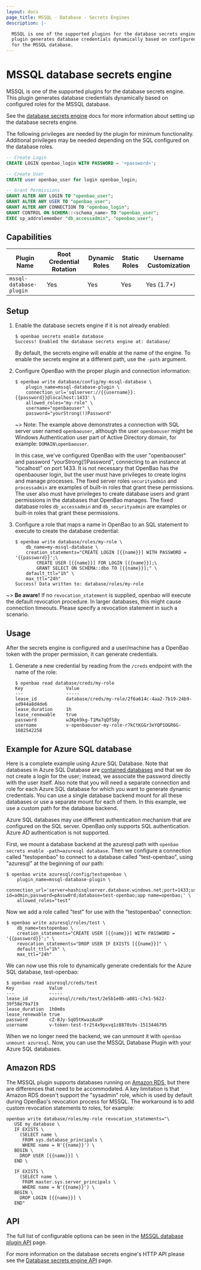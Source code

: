 ```yaml
---
layout: docs
page_title: MSSQL - Database - Secrets Engines
description: |-

  MSSQL is one of the supported plugins for the database secrets engine. This
  plugin generates database credentials dynamically based on configured roles
  for the MSSQL database.
---
```


# MSSQL database secrets engine

MSSQL is one of the supported plugins for the database secrets engine. This
plugin generates database credentials dynamically based on configured roles for
the MSSQL database.

See the [database secrets engine](/vault/docs/secrets/databases) docs for
more information about setting up the database secrets engine.

The following privileges are needed by the plugin for minimum functionality. Additional privileges may be needed 
depending on the SQL configured on the database roles. 

```sql
-- Create Login
CREATE LOGIN openbao_login WITH PASSWORD = '<password>';

-- Create User
CREATE user openbao_user for login openbao_login;

-- Grant Permissions
GRANT ALTER ANY LOGIN TO "openbao_user";
GRANT ALTER ANY USER TO "openbao_user";
GRANT ALTER ANY CONNECTION TO "openbao_login";
GRANT CONTROL ON SCHEMA::<schema_name> TO "openbao_user";
EXEC sp_addrolemember "db_accessadmin", "openbao_user";
```

## Capabilities

| Plugin Name             | Root Credential Rotation | Dynamic Roles | Static Roles | Username Customization |
| ----------------------- | ------------------------ | ------------- | ------------ | ---------------------- |
| `mssql-database-plugin` | Yes                      | Yes           | Yes          | Yes (1.7+)             |

## Setup

1.  Enable the database secrets engine if it is not already enabled:

    ```text
    $ openbao secrets enable database
    Success! Enabled the database secrets engine at: database/
    ```

    By default, the secrets engine will enable at the name of the engine. To
    enable the secrets engine at a different path, use the `-path` argument.

1.  Configure OpenBao with the proper plugin and connection information:

    ```text
    $ openbao write database/config/my-mssql-database \
        plugin_name=mssql-database-plugin \
        connection_url='sqlserver://{{username}}:{{password}}@localhost:1433' \
        allowed_roles="my-role" \
        username="openbaouser" \
        password="yourStrong(!)Password"
    ```

    ~> Note: The example above demonstrates a connection with SQL server user named `openbaouser`, although the user `openbaouser` might be Windows Authentication user part of Active Directory domain, for example: `DOMAIN\openbaouser`.

    In this case, we've configured OpenBao with the user "openbaouser" and password
    "yourStrong(!)Password", connecting to an instance at "localhost" on port 1433. It is
    not necessary that OpenBao has the openbaouser login, but the user must have privileges
    to create logins and manage processes. The fixed server roles
    `securityadmin` and `processadmin` are examples of built-in roles that grant
    these permissions. The user also must have privileges to create database
    users and grant permissions in the databases that OpenBao manages. The fixed
    database roles `db_accessadmin` and `db_securityadmin` are examples or
    built-in roles that grant these permissions.

1.  Configure a role that maps a name in OpenBao to an SQL statement to execute to
    create the database credential:

    ```text
    $ openbao write database/roles/my-role \
        db_name=my-mssql-database \
        creation_statements="CREATE LOGIN [{{name}}] WITH PASSWORD = '{{password}}';\
            CREATE USER [{{name}}] FOR LOGIN [{{name}}];\
            GRANT SELECT ON SCHEMA::dbo TO [{{name}}];" \
        default_ttl="1h" \
        max_ttl="24h"
    Success! Data written to: database/roles/my-role
    ```

~> **Be aware!** If no `revocation_statement` is supplied,
openbao will execute the default revocation procedure.
In larger databases, this might cause connection timeouts.
Please specify a revocation statement in such a scenario.

## Usage

After the secrets engine is configured and a user/machine has a OpenBao token with
the proper permission, it can generate credentials.

1.  Generate a new credential by reading from the `/creds` endpoint with the name
    of the role:

    ```text
    $ openbao read database/creds/my-role
    Key                Value
    ---                -----
    lease_id           database/creds/my-role/2f6a614c-4aa2-7b19-24b9-ad944a8d4de6
    lease_duration     1h
    lease_renewable    true
    password           wJKpk9kg-T1Ma7qQfS8y
    username           v-openbaouser-my-role-r7kCtKGGr3eYQP1OGR6G-1602542258
    ```

## Example for Azure SQL database

Here is a complete example using Azure SQL Database. Note that databases in Azure SQL Database are [contained databases](https://docs.microsoft.com/en-us/sql/relational-databases/databases/contained-databases) and that we do not create a login for the user; instead, we associate the password directly with the user itself. Also note that you will need a separate connection and role for each Azure SQL database for which you want to generate dynamic credentials. You can use a single database backend mount for all these databases or use a separate mount for each of them. In this example, we use a custom path for the database backend.

<Note>
  Azure SQL databases may use different authentication mechanism that are configured on the SQL server. OpenBao only supports SQL authentication. Azure AD authentication is not supported.
</Note>

First, we mount a database backend at the azuresql path with `openbao secrets enable -path=azuresql database`. Then we configure a connection called "testopenbao" to connect to a database called "test-openbao", using "azuresql" at the beginning of our path:

```shell-session
$ openbao write azuresql/config/testopenbao \
    plugin_name=mssql-database-plugin \
    connection_url='server=hashisqlserver.database.windows.net;port=1433;user id=admin;password=pAssw0rd;database=test-openbao;app name=openbao;' \
    allowed_roles="test"
```

Now we add a role called "test" for use with the "testopenbao" connection:

```shell-session
$ openbao write azuresql/roles/test \
    db_name=testopenbao \
    creation_statements="CREATE USER [{{name}}] WITH PASSWORD = '{{password}}';" \
    revocation_statements="DROP USER IF EXISTS [{{name}}]" \
    default_ttl="1h" \
    max_ttl="24h"
```

We can now use this role to dynamically generate credentials for the Azure SQL database, test-openbao:

```shell-session
$ openbao read azuresql/creds/test
Key            	Value
---            	-----
lease_id       	azuresql/creds/test/2e5b1e0b-a081-c7e1-5622-39f58e79a719
lease_duration 	1h0m0s
lease_renewable	true
password       	cZ-BJy-SqO5tKwazAuUP
username       	v-token-test-tr2t4x9pxvq1z8878s9s-1513446795
```

When we no longer need the backend, we can unmount it with `openbao unmount azuresql`. Now, you can use the MSSQL Database Plugin with your Azure SQL databases.

## Amazon RDS

The MSSQL plugin supports databases running on [Amazon RDS](https://docs.aws.amazon.com/AmazonRDS/latest/UserGuide/CHAP_SQLServer.html),
but there are differences that need to be accommodated. A key limitation is that Amazon RDS doesn't support
the "sysadmin" role, which is used by default during OpenBao's revocation process for MSSQL. The workaround
is to add custom revocation statements to roles, for example:

```shell
openbao write database/roles/my-role revocation_statements="\
   USE my_database \
   IF EXISTS \
     (SELECT name \
      FROM sys.database_principals \
      WHERE name = N'{{name}}') \
   BEGIN \
     DROP USER [{{name}}] \
   END \

   IF EXISTS \
     (SELECT name \
      FROM master.sys.server_principals \
      WHERE name = N'{{name}}') \
   BEGIN \
     DROP LOGIN [{{name}}] \
   END"
```

## API

The full list of configurable options can be seen in the [MSSQL database
plugin API](/vault/api-docs/secret/databases/mssql) page.

For more information on the database secrets engine's HTTP API please see the
[Database secrets engine API](/vault/api-docs/secret/databases) page.

